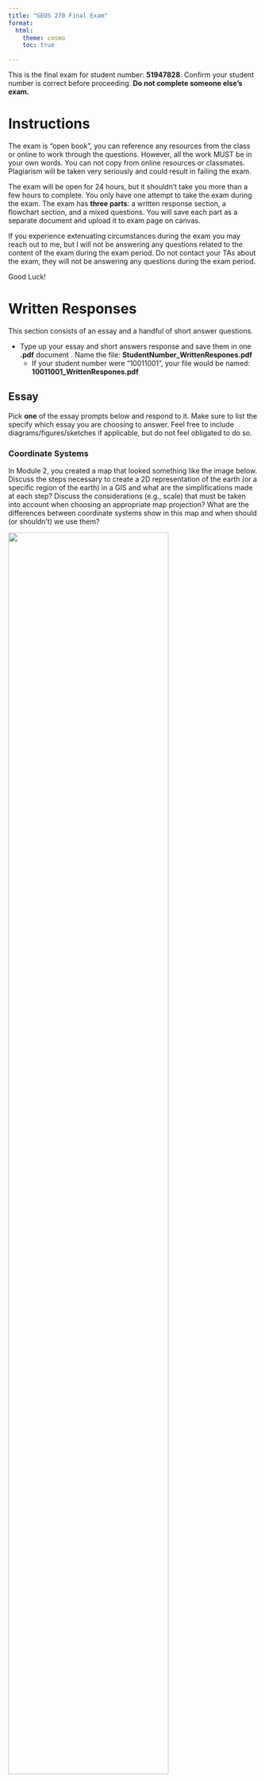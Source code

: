 ```yaml
---
title: "GEOS 270 Final Exam"
format:
  html:
    theme: cosmo
    toc: true

---
```



This is the final exam for student number: **51947828**.  Confirm your student number is correct before proceeding.  **Do not complete someone else's exam.** 


# Instructions

The exam is "open book", you can reference any resources from the class or online to work through the questions. However, all the work MUST be in your own words. You can not copy from online resources or classmates. Plagiarism will be taken very seriously and could result in failing the exam.

The exam will be open for 24 hours, but it shouldn't take you more than a few hours to complete.  You only have one attempt to take the exam during the exam.  The exam has **three parts**: a written response section, a flowchart section, and a mixed questions.  You will save each part as a separate document and upload it to exam page on canvas.

If you experience extenuating circumstances during the exam you may reach out to me, but I will not be answering any questions related to the content of the exam during the exam period. Do not contact your TAs about the exam, they will not be answering any questions during the exam period.

Good Luck!


# Written Responses

This section consists of an essay and a handful of short answer questions.

* Type up your essay and short answers response and save them in one **.pdf** document .  Name the file: **StudentNumber_WrittenRespones.pdf**
    * If your student number were "10011001", your file would be named: **10011001_WrittenRespones.pdf**


## Essay

Pick **one** of the essay prompts below and respond to it.  Make sure to list the specify which essay you are choosing to answer.  Feel free to include diagrams/figures/sketches if applicable, but do not feel obligated to do so.



### Coordinate Systems

In Module 2, you created a map that looked something like the image below. Discuss the steps necessary to create a 2D representation of the earth (or a specific region of the earth) in a GIS and what are the simplifications made at each step?  Discuss the considerations (e.g., scale) that must be taken into account when choosing an appropriate map projection?  What are the differences between coordinate systems show in this map and when should (or shouldn't) we use them?

![](images/Coordinate_System_Comparison.png){width=80%}








### Data Models

In Module 4, you assessed the relationship between housing cost and vegetation cover and created a map that looked something like the image below.  Discuss the key differences between raster and vector data; what type(s) of phenomena they are best suited to represent, and what does the term 'resolution' describe in the context of these data models, and how is resolution related to, and different from, the concept of scale?  How did you make use of both raster and vector data to investigate the relationship between housing cost and vegetation cover in Vancouver?

![](images/Van_NDVI_Map.png){width=80%}








## Short Answer

You can answer these questions briefly in sentence or bullet point format.







### Autocorrelation

What is spatial auto-correlation and what are two analysis tools we covered that use spatial auto-correlation create a continuous field from discrete point observations?






### Vector Tools

Compare and contrast the clip and intersect tools.  Which of these tools (clip or intersect) did we use to identify the population at risk from a Tsunami in Port Alberni?  Could we have used the other tool (clip or intersect) instead?





### Select by Attribute

The table below contains a list records for different trees in an area.  The select by attribute tool can be used to query records in a table. For example, if I needed to find all the maple trees , I could select:\n\n<p><strong>Where:</strong> Species = Maple</p>




How would you use the select by attribute tool in ArcGIS Pro to select all the dogwood and pine trees over 5 m tall from the table above? Write out the query as it would be structured in the select by attribute tool, you can see the text above for a hint on how to format your answer. How many records would your query return?


|   A   | B | C |
|-------|--:|--:|
|Dogwood|  5| 50|
|Dogwood|  6| 75|
|Pine   | 20| 35|
|Pine   | 25| 45|
|Oak    | 10| 30|
|Maple  | 35| 60|







### File Size vs. Resolution
    
You have two raster images that cover the exact same area (same extent).  Raster image 'A' is a DEM (one band) and a cell size of 100 m.  Raster image 'B' is an RGB color image (three bands) and a cell size of 25 m.  If raster A has a file size of 10 mb (megabytes), what is the approximate file size of layer B in mb?",







# Flowchart 

Create a flow chart to represent the analysis steps you would need to conduct to answer the following question. Either draw your flowchart by hand, use this [online tool](https://app.diagrams.net/), or use another software package (eg. power point, etc.) and upload it here. Use appropriate symbology to differentiate between layers (inputs/ intermediate layers /outputs) and processes and use arrows to connect them. You can include a written response as well to further explain steps/choices in your model if you wish.

* Save the file as either a .pdf, png, or jpg and name it as follows: **StudentNumber_Flowchart.pdf**
  * If your student number were "10011001", your file would be named: **10011001_FlowChart.pdf**, **10011001_FlowChart.png**, or **10011001_FlowChart.jpg**, depending on the file type you chose.
* Make sure to upload the flowchart as a separate file.  Do not include it in your written answers or it **will not be marked**.



### Locations for a Cherry Orchard

You have been hired as a GIS consultant to identify the best locations in BC to start a new organic cherry orchard. The ideal location must meet the following criteria:

* Be on land already used for agriculture.
* Precipitation must be greater than 500 mm/year but less than 1500 mm/year.
* Mean winter temperature must be less than 4 degrees but greater than -10 degrees.
* Greater than 250 m away from First or Second order streams.
* Within 50 km of a farmers market.

You have the following data to work with. Create a flowchart to show how you would go about identifying potential orchard locations.



|       A       |  B   |  C  |         D          |                              E                               |
|---------------|------|-----|--------------------|--------------------------------------------------------------|
|Precipitation  |Raster|.tiff|BC Albers Equal Area|Mean Annual Precipitation                                     |
|Temperature    |Raster|.tiff|BC Albers Equal Area|Mean Winter Temperature                                       |
|LandUse        |Raster|.tiff|BC Albers Equal Area| Land Use Category,(Agriculture,Forest,Urban,Water,Grassland) |
|Farmers Markets|Point |.csv |WGS 1984            |Name                                                          |
|Streams        |Line  |.shp |BC Albers Equal Area| Order(First,Second,Third,etc)                                |







# Mixed Questions

For these questions, download the answer sheet for your exam, which can be found [here](https://github.com/GEOS270/FinalExam/raw/main/sheets/0_AnswerSheet.zip).  

* It is **very important** make sure the file is named and formatted properly **before** you upload it.  
    * It should be formatted as follows: **StudentNumber_AnswerSheet.csv** .  
    * If your student number were "10011001", your file would be named: **10011001_AnswerSheet.csv**
  
* **Do not** upload the answer sheet as a .numbers, .xls, or any other type of file.   Only upload a .csv file for your answer sheet.
    * Canvas will convert .numbers, .xls, etc to a .pdf and which cannot be graded automatically.  
    * Answer sheets that cannot be graded automatically will incur a significant penalty.

* The answer sheet file is already named and formatted properly for you, but if you accidentally save in a different format need help exporting a .csv file, you can refer to the following instructions:
    * For the [Numbers](https://support.apple.com/en-ca/guide/numbers/tan3b922d4ad/mac) application on a Mac 
    * For [Excel](https://support.microsoft.com/en-au/office/save-a-workbook-to-text-format-txt-or-csv-3e9a9d6c-70da-4255-aa28-fcacf1f081e6) on Windows.





## Matching

Match the numbered items to the values from the answer bank.  Some answers may be used more than once.  Only type the letter corresponding to you choice on your answer sheet.  **Do not** type out the full word, only type the letter corresponding to the answer.  Answers are not case sensitive.

**1**	
Match the following data to their corresponding measurement scale:

Answer Bank: **a** Interval	**b** Ordinal	**c** Nominal	**d** Ratio	

 * **1.0**	
Temperature (Fahrenheit)


 * **1.1**	
Letter Grade (e.g. A/B/C)


 * **1.2**	
Tree Species


 * **1.3**	
IQ Score


 * **1.4**	
Monthly Income


 * **1.5**	
Letter Grade (e.g. A/B/C)


 * **1.6**	
Monthly Income


 * **1.7**	
Temperature (Celsius)




## Fill in the Blanks

Enter the words or phrases that best complete the statement.  Blanks are labelled with with an numeric code in brackets (e.g., [11.1]) which has a corresponding slot in your answer sheet.  Spelling does not need to be exact, but **make sure** to type out acronyms/abbreviations. For example, if the answer is *Geographic Information Science* but you entered **GIS**, your answer will be marked as incorrect.

**2**	
Resolution is a branch of your [  <sub>2.0</sub>  ], scale is a property of your [  <sub>2.1</sub>  ].

**3**	
An attribute [  <sub>3.0</sub>  ] contains non-spatial data, that is linked to spatial data using an [  <sub>3.1</sub>  ].

**4**	
Spatial [  <sub>4.0</sub>  ] is the process of estimating the values between point observations to create a continuous surface. A common method known as [  <sub>4.1</sub>  ] uses a function to estimate cell values based on their proximity to a set of known point observations.

**5**	
[  <sub>5.0</sub>  ] is a technique that assigns spatial [  <sub>5.1</sub>  ] to text-based descriptions of locations (eg. street addresses).

**6**	
Metadata is [  <sub>6.0</sub>  ] about [  <sub>6.1</sub>  ].

**7**	
Random sampling is a/an [  <sub>7.0</sub>  ] method for collecting spatial information.  Stratified random sampling and cluster sampling are [  <sub>7.1</sub>  ] methods for collecting spatial information that are designed to help address some of the downsides of random sampling.

**8**	
[  <sub>8.0</sub>  ] is a branch of [  <sub>8.1</sub>  ] that deals with the nature of right and wrong.



## Multiple Choice

Type the letter corresponding to you choice on your answer sheet.  **Do not** type out the full word, only type the letter corresponding to the answer.  Answers are not case sensitive.

**9.0**	
Dr. John Snow's analysis of the 1854 cholera outbreak in London was a foundational study in the field of:

* **a** Cartography
* **b** Ecology
* **c** GIS
* **d** Epistemology
* **e** Epidemiology


**10.0**	
This metric gives us a sense of the dispersion in a data set, but it is not influenced by outliers.

* **a** Mean
* **b** Dispersion Index
* **c** Standard Deviation
* **d** Inter-Quartile Range
* **e** Range


**11.0**	
This issue arises when we assume we can take data presented in aggregate and aggregate it again at a higher level.

* **a** Ecological Fallacy
* **b** Modifiable Aerial Unit Problem
* **c** Atomistic Fallacy
* **d** Extrapolation Error
* **e** Aggregation Error


**12.0**	
These chart/plots are best suited for showing the distribution of a continuous variable:

* **a** Box Plots
* **b** Scatter Plots
* **c** Line Charts
* **d** Bar Charts
* **e** Histograms


**13.0**	
These chart/plots are best suited for showing the frequency distribution of a discrete variable

* **a** Histograms
* **b** Scatter Plots
* **c** Box Plots
* **d** Bar Charts
* **e** Line Charts


**14.0**	
This type of analysis lets us look at the relationship one variable has with another.

* **a** Random Forest
* **b** Line Plotting
* **c** Linear Regression
* **d** Natural Breaks Classification
* **e** R2 Scoring


**15.0**	
Map Rock is a 12,000-year stone engraving that that shows a map of which river?

* **a** Murray Darling River
* **b** Nile River
* **c** Snake River
* **d** Fraser River
* **e** Dyje River




## True False

Type the letter corresponding to you choice on your answer sheet.  **Do not** type out the full word, only type the letter corresponding to the answer.  Answers are not case sensitive.

**16.0**	
The first computer based geographic information system was invented in the United States.

* **a** True
* **b** False


**17.0**	
Box plots are well suited for looking at the spread of values within different classes.

* **a** True
* **b** False


**18.0**	
Tobler's law applies to spatial patterns, but it does not apply to temporal patterns.

* **a** False
* **b** True


**19.0**	
K-means is a type of unsupervised classification method.

* **a** False
* **b** True


**20.0**	
Cartography originated in Europe.

* **a** True
* **b** False


